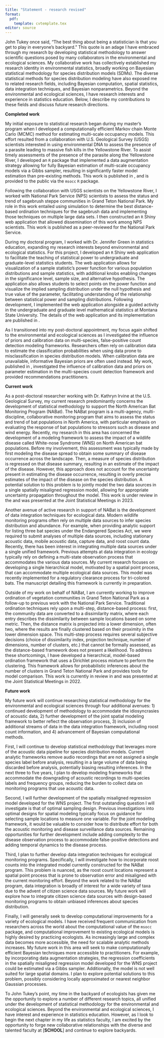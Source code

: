 ```yaml
---
title: "Statement - research revised"
format: 
  pdf:
    template: cvtemplate.tex
editor: source
---
```

<!-- advice: https://crlt.umich.edu/sites/default/files/resource_files/CRLT_no23.pdf -->

\begin{flushright}
Christian Stratton

\href{mailto:christianstratton@montana.edu}{christianstratton@montana.edu}
\end{flushright}

\begin{center}
\textbf{Research statement} 
\end{center}

John Tukey once said, "The best thing about being a statistician is that you get to play in everyone's backyard." This quote is an adage I have embraced through my research by developing statistical methodology to answer scientific questions posed by many collaborators in the environmental and ecological sciences. My collaborative work has collectively established my research identity in environmental statistics, broadly working on Bayesian statistical methodology for species distribution models (SDMs). The diverse statistical methods for species distribution modeling have also exposed me to related research fields, including Bayesian computation, spatial statistics, data integration techniques, and Bayesian nonparametrics. Beyond the environmental and ecological sciences, I have research interests and experience in statistics education. Below, I describe my contributions to these fields and discuss future research directions. 

\vspace*{2mm}

**Completed work**

\vspace*{2mm}

My initial exposure to statistical research began during my master's program when I developed a computationally efficient Markov chain Monte Carlo (MCMC) method for estimating multi-scale occupancy models. This effort resulted from a collaboration with U.S. Geological Survey (USGS) scientists interested in using environmental DNA to assess the presence of a parasite leading to massive fish kills in the Yellowstone River. To assist timely assessments of the presence of the parasite along the Yellowstone River, I developed an `R` package that implemented a data augmentation strategy allowing for fully Bayesian estimation of multi-scale occupancy models via a Gibbs sampler, resulting in significantly faster model estimation than pre-existing methods. This work is published in \href{https://doi.org/10.1111/2041-210X.13442}{\textit{Methods in Ecology and Evolution}}, and is provided to the public via the `msocc` `R` package. 

\vspace*{2mm}

Following the collaboration with USGS scientists on the Yellowstone River, I worked with National Park Service (NPS) scientists to assess the status and trend of sagebrush steppe communities in Grand Teton National Park. My role in this work entailed using simulation to determine the best distance-based ordination techniques for the sagebrush data and implementing those techniques on multiple large data sets. I then constructed an `R` Shiny web application that allowed dissemination of this work among NPS scientists. This work is published as a peer-reviewed \href{https://irma.nps.gov/DataStore/DownloadFile/631136}{natural resource report} for the National Park Service.

\vspace*{2mm}

During my doctoral program, I worked with Dr. Jennifer Green in statistics education, expanding my research interests beyond environmental and ecological statistics. For this project, I developed an `R` Shiny web application to facilitate the teaching of statistical power to undergraduate and graduate-level statistics students. The web application allows for visualization of a sample statistic's power function for various population distributions and sample statistics, with additional knobs enabling changes in the significance level, sample size, and alternative hypothesis. The application also allows students to select points on the power function and visualize the implied sampling distribution under the null hypothesis and true value of the parameter, facilitating understanding of the relationship between statistical power and sampling distributions. Following development, I implemented the web application alongside a guided activity in the undergraduate and graduate level mathematical statistics at Montana State University. The details of the web application and its implementation are published in \href{https://doi.org/10.5070/T513146468}{\textit{Technology Innovations in Statistics Education}}.

\vspace*{2mm}

As I transitioned into my post-doctoral appointment, my focus again shifted to the environmental and ecological sciences as I investigated the influence of priors and calibration data on multi-species, false-positive count detection modeling frameworks. Researchers often rely on calibration data to estimate the classification probabilities when using data prone to misclassification in species distribution models. When calibration data are unavailable, informative Bayesian priors are often used instead. My work, published in \href{https://doi.org/10.1111/2041-210X.13831}{\textit{Methods in Ecology and Evolution}}, investigated the influence of calibration data and priors on parameter estimation in the multi-species count detection framework and provided recommendations practitioners. 

\vspace*{2mm}

**Current work**

\vspace*{2mm}

As a post-doctoral researcher working with Dr. Kathryn Irvine at the U.S. Geological Survey, my current research predominantly concerns the development of statistical methodology to support the North American Bat Monitoring Program (NABat). The NABat program is a multi-agency, multi-discipline, collaborative monitoring program that aims to assess the status and trend of bat populations in North America, with particular emphasis on evaluating the response of bat populations to stressors such as disease and wind energy. Recently, my research in this area has concerned the development of a modeling framework to assess the impact of a wildlife disease called White-nose Syndrome (WNS) on North American bat populations. Before my involvement, this assessment was typically made by first modeling the disease spread to obtain some summary of disease occurrence across the landscape. Then, a measure of species distribution is regressed on that disease summary, resulting in an estimate of the impact of the disease. However, this approach does not account for the uncertainty present in estimating the disease occurrence, resulting in overly precise estimates of the impact of the disease on the species distribution. A potential solution to this problem is to jointly model the two data sources in a single spatially misaligned regression model, allowing for appropriate uncertainty propagation throughout the model. This work is under review in the \textit{Journal of Agricultural, Biological, and Environmental Statistics} and was presented at the Joint Statistical Meetings in 2023. 

\vspace*{2mm}

Another avenue of active research in support of NABat is the development of data integration techniques for ecological data. Modern wildlife monitoring programs often rely on multiple data sources to infer species distribution and abundance. For example, when providing analytic support for listing three bat species under the Endangered Species Act, we were required to submit analyses of multiple data sources, including stationary acoustic data, mobile acoustic data, capture data, and roost count data. Recently, there has been interest in integrating multiple data sources under a single unified framework. Previous attempts at data integration in ecology typically rely on defining a multi-state observation process that accommodates the various data sources. My current research focuses on developing a single hierarchical model, motivated by a spatial point process, that can accommodate multiple ecological data sources. This model was recently implemented for a regulatory clearance process for tri-colored bats. The manuscript detailing this framework is currently in preparation.

\vspace*{2mm}

Outside of my work on behalf of NABat, I am currently working to improve ordination of vegetation communities in Grand Teton National Park as a follow-up to previous work with the National Park Service. Traditional ordination techniques rely upon a multi-step, distance-based process: first, the community data are converted to a dissimilarity matrix, where each entry describes the dissimilarity between sample locations based on some metric. Then, the distance matrix is projected into a lower dimension, often two, where the results are finally clustered based on their proximity in the lower dimension space. This multi-step process requires several subjective decisions (choice of dissimilarity index, projection technique, number of dimensions, number of clusters, etc.) that cannot be formally assessed, as the distance-based framework does not present a likelihood. To address these shortcomings, I have developed a hierarchical, model-based ordination framework that uses a Dirichlet process mixture to perform the clustering. This framework allows for probabilistic inferences about the number of clusters in Grand Teton National Park and provides tools for model comparison. This work is currently in review in \emph{Methods in Ecology and Evolution.} and was presented at the Joint Statistical Meetings in 2022. 

\vspace*{2mm}

**Future work**

\vspace*{2mm}

My future work will continue researching statistical methodology for the environmental and ecological sciences through four additional avenues: 1) continued development of methodology to accommodate the idiosyncrasies of acoustic data, 2) further development of the joint spatial modeling framework to better reflect the observation process, 3) inclusion of additional streams of data in the data integration framework, including roost count information, and 4) advancement of Bayesian computational methods. 

\vspace*{2mm}

First, I will continue to develop statistical methodology that leverages more of the acoustic data pipeline for species distribution models. Current analytic frameworks remove audio recordings that are not assigned a single species label before analysis, resulting in a large volume of data being discarded before analysis, potentially biasing resulting inferences. In the next three to five years, I plan to develop modeling frameworks that accommodate the downgrading of acoustic recordings to multi-species labels and frequency groups, reducing the burden to collect data on monitoring programs that use acoustic data. 

\vspace*{2mm}

Second, I will further development of the spatially misaligned regression model developed for the WNS project. The first outstanding question I will investigate is that of optimal sampling design. Previous investigations into optimal designs for spatial modeling typically focus on guidance for selecting sample locations to measure one variable. For the joint modeling framework, it would be valuable to consider how to distribute effort for both the acoustic monitoring and disease surveillance data sources. Remaining opportunities for further development include adding complexity to the disease observation process to accommodate false-positive detections and adding temporal dynamics to the disease process. 

\vspace*{2mm}

Third, I plan to further develop data integration techniques for ecological monitoring programs. Specifically, I will investigate how to incorporate roost counts into the integrated model currently constructed for the NABat program. This problem is nuanced, as the roost count locations represent a spatial point process that is prone to observation error and misaligned with the current monitoring effort. Beyond the work related to the NABat program, data integration is broadly of interest for a wide variety of taxa due to the advent of citizen science data sources. My future work will explore how to integrate citizen science data sources with design-based monitoring programs to obtain unbiased inferences about species distribution.   

\vspace*{2mm}

Finally, I will generally seek to develop computational improvements for a variety of ecological models. I have received frequent communication from researchers across the world about the computational value of the `msocc` package, and computational improvement to existing ecological models is highly desired by practicing ecologists. As increasingly large and complex data becomes more accessible, the need for scalable analytic methods increases. My future work in this area will seek to make computationally efficient Bayesian techniques more accessible to practitioners. For example, by incorporating data augmentation strategies, the regression coefficients in the spatially misaligned regression model developed for the WNS project could be estimated via a Gibbs sampler. Additionally, the model is not well suited for large spatial domains. I plan to explore potential solutions to this problem, possibly considering locally approximated or nearest neighbor Gaussian processes. 

\vspace*{2mm}

To John Tukey's point, my time in the backyard of ecologists has given me the opportunity to explore a number of different research topics, all unified under the development of statistical methodology for the environmental and ecological sciences. Beyond the environmental and ecological sciences, I have interest and experience in statistics education. However, as I look to begin the next chapter in my life as statistics faculty, I am excited by the opportunity to forge new collaborative relationships with the diverse and talented faculty at [**SCHOOL**] and continue to explore backyards.

